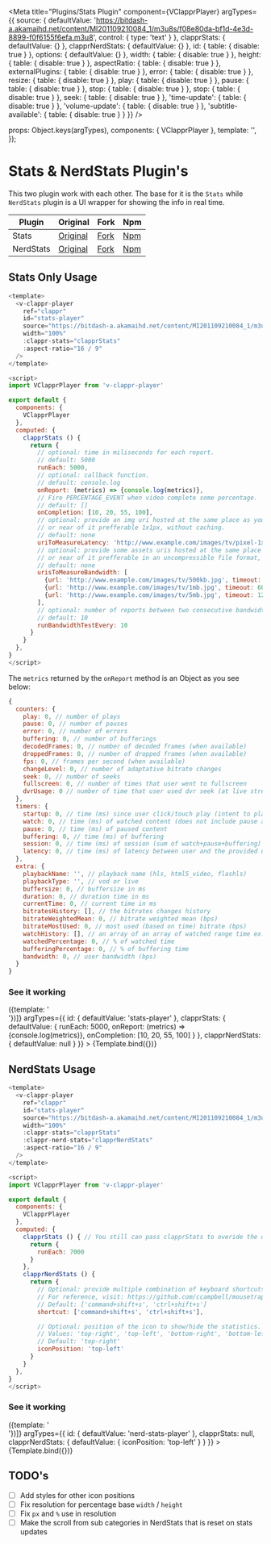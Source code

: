 
<Meta
  title="Plugins/Stats Plugin"
  component={VClapprPlayer}
  argTypes={{
    source: {
      defaultValue: 'https://bitdash-a.akamaihd.net/content/MI201109210084_1/m3u8s/f08e80da-bf1d-4e3d-8899-f0f6155f6efa.m3u8',
      control: {
        type: 'text'
      }
    },
    clapprStats: {
      defaultValue: {}
    },
    clapprNerdStats: {
      defaultValue: {}
    },
    id: {
      table: { disable: true }
    },
    options: {
      defaultValue: {}
    },
    width: {
      table: { disable: true }
    },
    height: {
      table: { disable: true }
    },
    aspectRatio: {
      table: { disable: true }
    },
    externalPlugins: {
      table: { disable: true }
    },
    error: {
      table: { disable: true }
    },
    resize: {
      table: { disable: true }
    },
    play: {
      table: { disable: true }
    },
    pause: {
      table: { disable: true }
    },
    stop: {
      table: { disable: true }
    },
    stop: {
      table: { disable: true }
    },
    seek: {
      table: { disable: true }
    },
    'time-update': {
      table: { disable: true }
    },
    'volume-update': {
      table: { disable: true }
    },
    'subtitle-available': {
      table: { disable: true }
    }
  }}
/>

  props: Object.keys(argTypes),
  components: { VClapprPlayer },
  template:
    '<v-clappr-player ref="clappr" :clappr-stats="clapprStats" :clappr-nerd-stats="clapprNerdStats" :id="id" :source="source" width="100%" :options="options" :aspect-ratio="16 / 9" />',
});

# Stats & NerdStats Plugin's

This two plugin work with each other. The base for it is the `Stats` while `NerdStats` plugin is a UI wrapper for showing the info in real time.

Plugin           |Original|Fork|Npm|
-----------------|--------|----|---|
Stats            |[Original](https://github.com/clappr/clappr-stats)|[Fork](https://github.com/guzz/clappr-stats)|[Npm](https://www.npmjs.com/package/@guzzj/stats-plugin)
NerdStats        |[Original](https://github.com/lucasrodcosta/clappr-nerd-stats)|[Fork](https://github.com/guzz/clappr-nerd-stats)|[Npm](https://www.npmjs.com/package/@guzzj/clappr-nerd-stats)

## Stats Only Usage

```js
<template>
  <v-clappr-player
    ref="clappr"
    id="stats-player"
    source="https://bitdash-a.akamaihd.net/content/MI201109210084_1/m3u8s/f08e80da-bf1d-4e3d-8899-f0f6155f6efa.m3u8"
    width="100%"
    :clappr-stats="clapprStats"
    :aspect-ratio="16 / 9"
  />
</template>

<script>
import VClapprPlayer from 'v-clappr-player'

export default {
  components: {
    VClapprPlayer
  },
  computed: {
    clapprStats () {
      return {
        // optional: time in miliseconds for each report.
        // default: 5000
        runEach: 5000,
        // optional: callback function.
        // default: console.log
        onReport: (metrics) => {console.log(metrics)},
        // Fire PERCENTAGE_EVENT when video complete some percentage.
        // default: []
        onCompletion: [10, 20, 55, 100],
        // optional: provide an img uri hosted at the same place as your farm
        // or near of it prefferable 1x1px, without caching.
        // default: none
        uriToMeasureLatency: 'http://www.example.com/images/tv/pixel-1x1-red.gif',
        // optional: provide some assets uris hosted at the same place as your farm
        // or near of it prefferable in an uncompressible file format, without caching.
        // default: none
        urisToMeasureBandwidth: [
          {url: 'http://www.example.com/images/tv/500kb.jpg', timeout: 3000},
          {url: 'http://www.example.com/images/tv/1mb.jpg', timeout: 6000},
          {url: 'http://www.example.com/images/tv/5mb.jpg', timeout: 12000}
        ],
        // optional: number of reports between two consecutive bandwidth tests.
        // default: 10
        runBandwidthTestEvery: 10
      }
    }
  },
}
</script>
```

The `metrics` returned by the `onReport` method is an Object as you see below:

```js
{
  counters: {
    play: 0, // number of plays
    pause: 0, // number of pauses
    error: 0, // number of errors
    buffering: 0, // number of bufferings
    decodedFrames: 0, // number of decoded frames (when available)
    droppedFrames: 0, // number of dropped frames (when available)
    fps: 0, // frames per second (when available)
    changeLevel: 0, // number of adaptative bitrate changes
    seek: 0, // number of seeks
    fullscreen: 0, // number of times that user went to fullscreen
    dvrUsage: 0 // number of time that user used dvr seek (at live stream)
  },
  timers: {
    startup: 0, // time (ms) since user click/touch play (intent to play) to the play
    watch: 0, // time (ms) of watched content (does not include pause and buffering)
    pause: 0, // time (ms) of paused content
    buffering: 0, // time (ms) of buffering
    session: 0, // time (ms) of session (sum of watch+pause+buffering)
    latency: 0, // time (ms) of latency between user and the provided uri
  },
  extra: {
    playbackName: '', // playback name (hls, html5_video, flashls)
    playbackType: '', // vod or live
    buffersize: 0, // buffersize in ms
    duration: 0, // duration time in ms
    currentTime: 0, // current time in ms
    bitratesHistory: [], // the bitrates changes history
    bitrateWeightedMean: 0, // bitrate weighted mean (bps)
    bitrateMostUsed: 0, // most used (based on time) bitrate (bps)
    watchHistory: [], // an array of an array of watched range time ex: [0, 2200]
    watchedPercentage: 0, // % of watched time
    bufferingPercentage: 0, // % of buffering time
    bandwidth: 0, // user bandwidth (bps)
  }
}
```

### See it working

<Canvas>
  <Story
    name="StatsPlugin"
    parameters={{ layout: 'fullscreen' }}
    decorators={[() => ({template: '<div style="width: 100%; margin: auto;"><div style="width: 640px; margin: auto;"><story /></div></div>'})]}
    argTypes={{
      id: {
        defaultValue: 'stats-player'
      },
      clapprStats: {
        defaultValue: {
          runEach: 5000,
          onReport: (metrics) => {console.log(metrics)},
          onCompletion: [10, 20, 55, 100]
        }
      },
      clapprNerdStats: {
        defaultValue: null
      }
    }}
  >
    {Template.bind({})}
  </Story>
</Canvas>


## NerdStats Usage

```js
<template>
  <v-clappr-player
    ref="clappr"
    id="stats-player"
    source="https://bitdash-a.akamaihd.net/content/MI201109210084_1/m3u8s/f08e80da-bf1d-4e3d-8899-f0f6155f6efa.m3u8"
    width="100%"
    :clappr-stats="clapprStats"
    :clappr-nerd-stats="clapprNerdStats"
    :aspect-ratio="16 / 9"
  />
</template>

<script>
import VClapprPlayer from 'v-clappr-player'

export default {
  components: {
    VClapprPlayer
  },
  computed: {
    clapprStats () { // You still can pass clapprStats to overide the options defaults. (optional)
      return {
        runEach: 7000
      }
    },
    clapprNerdStats () {
      return {
        // Optional: provide multiple combination of keyboard shortcuts to show/hide the statistics.
        // For reference, visit: https://github.com/ccampbell/mousetrap.
        // Default: ['command+shift+s', 'ctrl+shift+s']
        shortcut: ['command+shift+s', 'ctrl+shift+s'],

        // Optional: position of the icon to show/hide the statistics.
        // Values: 'top-right', 'top-left', 'bottom-right', 'bottom-left', 'none'
        // Default: 'top-right'
        iconPosition: 'top-left'
      }
    }
  },
}
</script>
```

### See it working

<Canvas>
  <Story
    name="NerdStatsPlugin"
    parameters={{ layout: 'fullscreen' }}
    decorators={[() => ({template: '<div style="width: 100%; margin: auto;"><div style="width: 640px; margin: auto;"><story /></div></div>'})]}
    argTypes={{
      id: {
        defaultValue: 'nerd-stats-player'
      },
      clapprStats: null,
      clapprNerdStats: {
        defaultValue: {
          iconPosition: 'top-left'
        }
      }
    }}
  >
    {Template.bind({})}
  </Story>
</Canvas>


## TODO's

- [ ] Add styles for other icon positions
- [ ] Fix resolution for percentage base `width` / `height`
- [ ] Fix `px` and `%` use in resolution
- [ ] Make the scroll from sub categories in NerdStats that is reset on stats updates